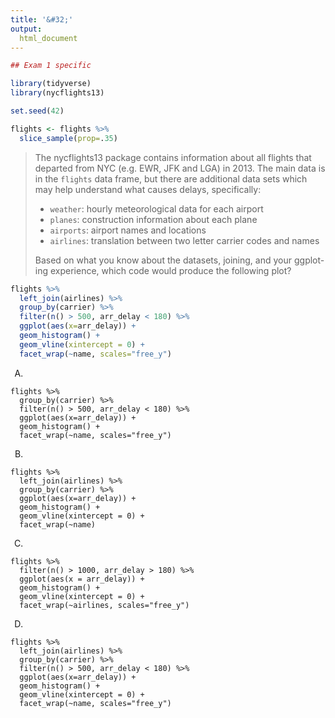 ```yaml
---
title: '&#32;'
output:
  html_document
---
```


```r
## Exam 1 specific

library(tidyverse)
library(nycflights13)

set.seed(42)

flights <- flights %>% 
  slice_sample(prop=.35)
```

> The nycflights13 package contains information about all flights that departed from NYC (e.g. EWR, JFK and LGA) in 2013. The main data is in the `flights` data frame, but there are additional data sets which may help understand what causes delays, specifically:
> 
> - `weather`: hourly meteorological data for each airport
> - `planes`: construction information about each plane
> - `airports`: airport names and locations
> - `airlines`: translation between two letter carrier codes and names
>
> Based on what you know about the datasets, joining, and your ggplot-ing experience, which code would produce the following plot?

```r
flights %>%
  left_join(airlines) %>%
  group_by(carrier) %>%
  filter(n() > 500, arr_delay < 180) %>%
  ggplot(aes(x=arr_delay)) +
  geom_histogram() +
  geom_vline(xintercept = 0) +
  facet_wrap(~name, scales="free_y")
```


A)
```
flights %>%
  group_by(carrier) %>%
  filter(n() > 500, arr_delay < 180) %>%
  ggplot(aes(x=arr_delay)) +
  geom_histogram() +
  facet_wrap(~name, scales="free_y")
```
B)
```
flights %>%
  left_join(airlines) %>%
  group_by(carrier) %>%
  ggplot(aes(x=arr_delay)) +
  geom_histogram() +
  geom_vline(xintercept = 0) +
  facet_wrap(~name)
```
C)
```
flights %>%
  filter(n() > 1000, arr_delay > 180) %>%
  ggplot(aes(x = arr_delay)) +
  geom_histogram() +
  geom_vline(xintercept = 0) +
  facet_wrap(~airlines, scales="free_y")
```
D)
```
flights %>%
  left_join(airlines) %>%
  group_by(carrier) %>%
  filter(n() > 500, arr_delay < 180) %>%
  ggplot(aes(x=arr_delay)) +
  geom_histogram() +
  geom_vline(xintercept = 0) +
  facet_wrap(~name, scales="free_y")
```

